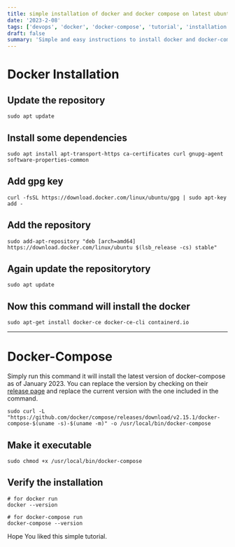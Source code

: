 ```yaml
---
title: simple installation of docker and docker compose on latest ubuntu 2023
date: '2023-2-08'
tags: ['devops', 'docker', 'docker-compose', 'tutorial', 'installation']
draft: false
summary: 'Simple and easy instructions to install docker and docker-compose on ubuntu 2023'
---
```


# Docker Installation

## Update the repository

```shell
sudo apt update
```

## Install some dependencies

```shell
sudo apt install apt-transport-https ca-certificates curl gnupg-agent software-properties-common
```

## Add gpg key

```shell
curl -fsSL https://download.docker.com/linux/ubuntu/gpg | sudo apt-key add -
```

## Add the repository

```shell
sudo add-apt-repository "deb [arch=amd64] https://download.docker.com/linux/ubuntu $(lsb_release -cs) stable"
```

## Again update the repositorytory

```shell
sudo apt update
```

## Now this command will install the docker

```shell
sudo apt-get install docker-ce docker-ce-cli containerd.io
```

---

# Docker-Compose

Simply run this command it will install the latest version of docker-compose as of January 2023. You can replace the version by checking on their [release page](https://github.com/docker/compose/releases) and replace the current version with the one included in the command.

```shell
sudo curl -L "https://github.com/docker/compose/releases/download/v2.15.1/docker-compose-$(uname -s)-$(uname -m)" -o /usr/local/bin/docker-compose
```

## Make it executable

```shell
sudo chmod +x /usr/local/bin/docker-compose
```

## Verify the installation

```shell
# for docker run
docker --version

# for docker-compose run
docker-compose --version
```

Hope You liked this simple tutorial.
